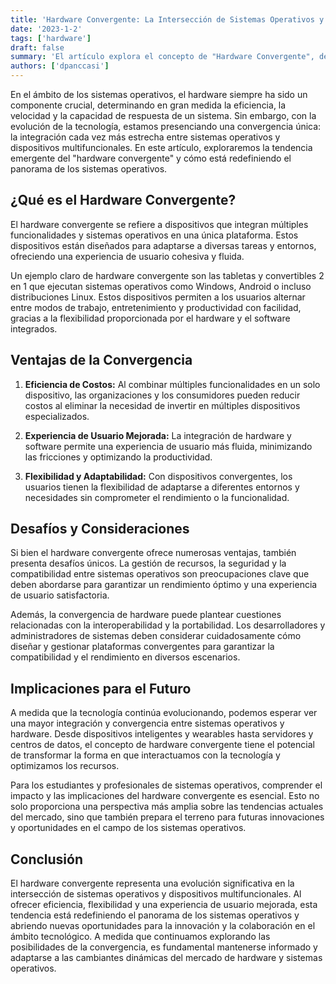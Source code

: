 ```yaml
---
title: 'Hardware Convergente: La Intersección de Sistemas Operativos y Dispositivos Multifuncionales'
date: '2023-1-2'
tags: ['hardware']
draft: false
summary: 'El artículo explora el concepto de "Hardware Convergente", destacando la integración de sistemas operativos en dispositivos multifuncionales. Examina ventajas como eficiencia y flexibilidad, así como desafíos como gestión de recursos y seguridad. Subraya la importancia para estudiantes y profesionales de sistemas operativos en un mundo tecnológico en evolución.'
authors: ['dpanccasi']
---
```


En el ámbito de los sistemas operativos, el hardware siempre ha sido un componente crucial, determinando en gran medida la eficiencia, la velocidad y la capacidad de respuesta de un sistema. Sin embargo, con la evolución de la tecnología, estamos presenciando una convergencia única: la integración cada vez más estrecha entre sistemas operativos y dispositivos multifuncionales. En este artículo, exploraremos la tendencia emergente del "hardware convergente" y cómo está redefiniendo el panorama de los sistemas operativos.

## ¿Qué es el Hardware Convergente?

El hardware convergente se refiere a dispositivos que integran múltiples funcionalidades y sistemas operativos en una única plataforma. Estos dispositivos están diseñados para adaptarse a diversas tareas y entornos, ofreciendo una experiencia de usuario cohesiva y fluida.

Un ejemplo claro de hardware convergente son las tabletas y convertibles 2 en 1 que ejecutan sistemas operativos como Windows, Android o incluso distribuciones Linux. Estos dispositivos permiten a los usuarios alternar entre modos de trabajo, entretenimiento y productividad con facilidad, gracias a la flexibilidad proporcionada por el hardware y el software integrados.

## Ventajas de la Convergencia

1. **Eficiencia de Costos:** Al combinar múltiples funcionalidades en un solo dispositivo, las organizaciones y los consumidores pueden reducir costos al eliminar la necesidad de invertir en múltiples dispositivos especializados.

2. **Experiencia de Usuario Mejorada:** La integración de hardware y software permite una experiencia de usuario más fluida, minimizando las fricciones y optimizando la productividad.

3. **Flexibilidad y Adaptabilidad:** Con dispositivos convergentes, los usuarios tienen la flexibilidad de adaptarse a diferentes entornos y necesidades sin comprometer el rendimiento o la funcionalidad.

## Desafíos y Consideraciones

Si bien el hardware convergente ofrece numerosas ventajas, también presenta desafíos únicos. La gestión de recursos, la seguridad y la compatibilidad entre sistemas operativos son preocupaciones clave que deben abordarse para garantizar un rendimiento óptimo y una experiencia de usuario satisfactoria.

Además, la convergencia de hardware puede plantear cuestiones relacionadas con la interoperabilidad y la portabilidad. Los desarrolladores y administradores de sistemas deben considerar cuidadosamente cómo diseñar y gestionar plataformas convergentes para garantizar la compatibilidad y el rendimiento en diversos escenarios.

## Implicaciones para el Futuro

A medida que la tecnología continúa evolucionando, podemos esperar ver una mayor integración y convergencia entre sistemas operativos y hardware. Desde dispositivos inteligentes y wearables hasta servidores y centros de datos, el concepto de hardware convergente tiene el potencial de transformar la forma en que interactuamos con la tecnología y optimizamos los recursos.

Para los estudiantes y profesionales de sistemas operativos, comprender el impacto y las implicaciones del hardware convergente es esencial. Esto no solo proporciona una perspectiva más amplia sobre las tendencias actuales del mercado, sino que también prepara el terreno para futuras innovaciones y oportunidades en el campo de los sistemas operativos.

## Conclusión

El hardware convergente representa una evolución significativa en la intersección de sistemas operativos y dispositivos multifuncionales. Al ofrecer eficiencia, flexibilidad y una experiencia de usuario mejorada, esta tendencia está redefiniendo el panorama de los sistemas operativos y abriendo nuevas oportunidades para la innovación y la colaboración en el ámbito tecnológico. A medida que continuamos explorando las posibilidades de la convergencia, es fundamental mantenerse informado y adaptarse a las cambiantes dinámicas del mercado de hardware y sistemas operativos.
